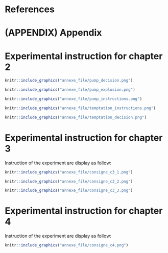 # References {-}

<div id="refs"></div>

# (APPENDIX) Appendix {-} 

# Experimental instruction for chapter 2 {#expe-instruc2}

```r
knitr::include_graphics("annexe_file/pump_decision.png")
```

```r
knitr::include_graphics("annexe_file/pump_explosion.png")
```

```r
knitr::include_graphics("annexe_file/pump_instructions.png")
```


```r
knitr::include_graphics("annexe_file/temptation_instructions.png")
```

```r
knitr::include_graphics("annexe_file/temptation_decision.png")
```


# Experimental instruction for chapter 3 {#expe-instruc3}

Instruction of the experiment are display as follow:

```r
knitr::include_graphics("annexe_file/consigne_c3_1.png")
```

```r
knitr::include_graphics("annexe_file/consigne_c3_2.png")
```

```r
knitr::include_graphics("annexe_file/consigne_c3_3.png")
```

# Experimental instruction for chapter 4 {#expe-instruc4}

Instruction of the experiment are display as follow:

```r
knitr::include_graphics("annexe_file/consigne_c4.png")
```

